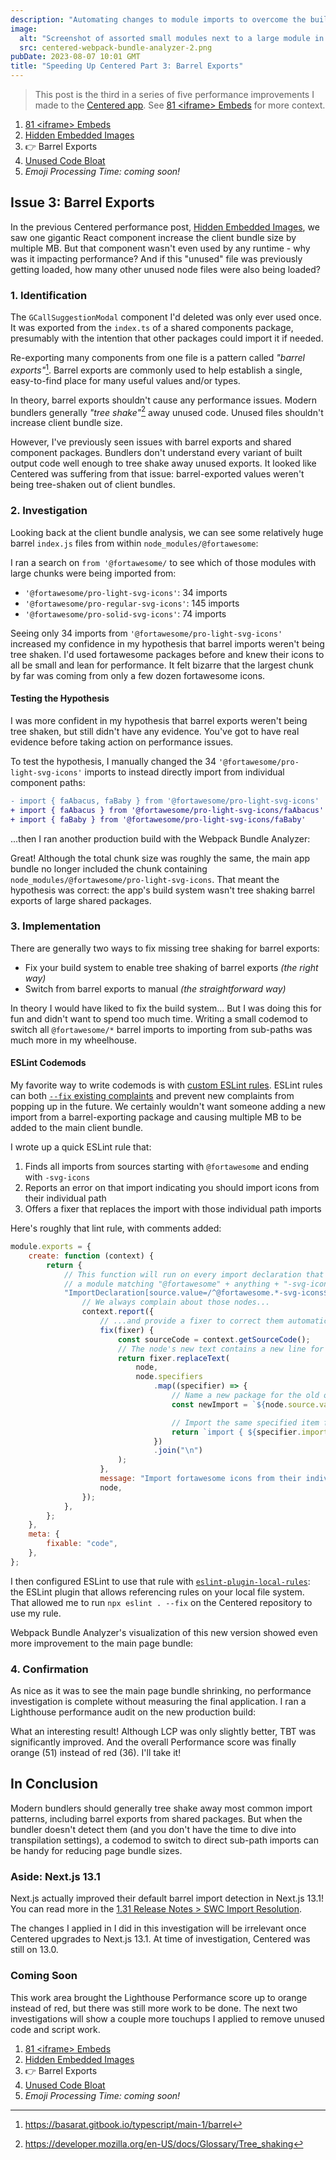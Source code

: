 ```yaml
---
description: "Automating changes to module imports to overcome the build system not correctly tree shaking barrel exports."
image:
  alt: "Screenshot of assorted small modules next to a large module in a Webpack Bundle Analyzer FoamTree visualization"
  src: centered-webpack-bundle-analyzer-2.png
pubDate: 2023-08-07 10:01 GMT
title: "Speeding Up Centered Part 3: Barrel Exports"
---
```



> This post is the third in a series of five performance improvements I made to the [Centered app](https://centered.app).
> See [81 &lt;iframe&gt; Embeds](/blog/speeding-up-centered-part-1-81-iframe-embeds) for more context.

1. [81 &lt;iframe&gt; Embeds](/blog/speeding-up-centered-part-1-81-iframe-embeds)
1. [Hidden Embedded Images](/blog/speeding-up-centered-part-2-hidden-embedded-images)
1. 👉 Barrel Exports
1. [Unused Code Bloat](/blog/speeding-up-centered-part-4-unused-code-bloat)
1. _Emoji Processing Time: coming soon!_

## Issue 3: Barrel Exports

In the previous Centered performance post, [Hidden Embedded Images](/blog/speeding-up-centered-part-2-hidden-embedded-images), we saw one gigantic React component increase the client bundle size by multiple MB.
But that component wasn't even used by any runtime - why was it impacting performance?
And if this "unused" file was previously getting loaded, how many other unused node files were also being loaded?

<LabeledImage
	alt="Lighthouse performance report of 36 (in the red). 0.6 First Contentful Paint (green), 13.2 Largest Contentful Paint (red), 950ms Total Blocking Time (red), 0.044 Cumulative Layout Shift (green), 6.7s Speed Index (red)."
	note="Recap: the Lighthouse performance report after removing the hidden embedded image in the previous post."
	src={lighthousePerformanceOverviewBefore}
/>

### 1. Identification

The `GCallSuggestionModal` component I'd deleted was only ever used once.
It was exported from the `index.ts` of a shared components package, presumably with the intention that other packages could import it if needed.

Re-exporting many components from one file is a pattern called _"barrel exports"_[^1].
Barrel exports are commonly used to help establish a single, easy-to-find place for many useful values and/or types.

In theory, barrel exports shouldn't cause any performance issues.
Modern bundlers generally _"tree shake"_[^2] away unused code.
Unused files shouldn't increase client bundle size.

However, I've previously seen issues with barrel exports and shared component packages.
Bundlers don't understand every variant of built output code well enough to tree shake away unused exports.
It looked like Centered was suffering from that issue: barrel-exported values weren't being tree-shaken out of client bundles.

### 2. Investigation

Looking back at the client bundle analysis, we can see some relatively huge barrel `index.js` files from within `node_modules/@fortawesome`:

<LabeledImage
	alt="Webpack Bundle Analyzer gzipped output FoamTree visualization. Total chunk size is 7.28 MB, and the biggest chunk is pages/_app at 4.75 MB. By far the biggest chunks are large index.js files under node_modules/@fortawesome."
	note="Three giant index.js files from three separate fortawesome packages? That can't be right..."
	src={webpackBundleAnalyzerBefore}
/>

I ran a search on `from '@fortawesome/` to see which of those modules with large chunks were being imported from:

- `'@fortawesome/pro-light-svg-icons'`: 34 imports
- `'@fortawesome/pro-regular-svg-icons'`: 145 imports
- `'@fortawesome/pro-solid-svg-icons'`: 74 imports

Seeing only 34 imports from `'@fortawesome/pro-light-svg-icons'` increased my confidence in my hypothesis that barrel imports weren't being tree shaken.
I'd used fortawesome packages before and knew their icons to all be small and lean for performance.
It felt bizarre that the largest chunk by far was coming from only a few dozen fortawesome icons.

#### Testing the Hypothesis

I was more confident in my hypothesis that barrel exports weren't being tree shaken, but still didn't have any evidence.
You've got to have real evidence before taking action on performance issues.

To test the hypothesis, I manually changed the 34 `'@fortawesome/pro-light-svg-icons'` imports to instead directly import from individual component paths:

```diff
- import { faAbacus, faBaby } from '@fortawesome/pro-light-svg-icons'
+ import { faAbacus } from '@fortawesome/pro-light-svg-icons/faAbacus'
+ import { faBaby } from '@fortawesome/pro-light-svg-icons/faBaby'
```

...then I ran another production build with the Webpack Bundle Analyzer:

<LabeledImage
	alt="Webpack Bundle Analyzer gzipped output FoamTree visualization. Total chunk size is 7.29 MB, and the biggest chunk is pages/_app at 3.63 MB. Now only two fortawesome chunks are in the pages/_app bundle. A new light gray-blue colored chunk exists for @fortawesome/pro-light-svg-icons."
	note="Note the new light gray-blue chunk for pro-light-svg-icons. Interesting that it still exists, but is no longer in the main page bundle."
	src={webpackBundleAnalyzerAfterProLight}
/>

Great!
Although the total chunk size was roughly the same, the main app bundle no longer included the chunk containing `node_modules/@fortawesome/pro-light-svg-icons`.
That meant the hypothesis was correct: the app's build system wasn't tree shaking barrel exports of large shared packages.

### 3. Implementation

There are generally two ways to fix missing tree shaking for barrel exports:

- Fix your build system to enable tree shaking of barrel exports _(the right way)_
- Switch from barrel exports to manual _(the straightforward way)_

In theory I would have liked to fix the build system...
But I was doing this for fun and didn't want to spend too much time.
Writing a small codemod to switch all `@fortawesome/*` barrel imports to importing from sub-paths was much more in my wheelhouse.

#### ESLint Codemods

My favorite way to write codemods is with [custom ESLint rules](https://eslint.org/docs/latest/extend/custom-rules).
ESLint rules can both [`--fix` existing complaints](https://eslint.org/docs/latest/extend/custom-rules#applying-fixes) and prevent new complaints from popping up in the future.
We certainly wouldn't want someone adding a new import from a barrel-exporting package and causing multiple MB to be added to the main client bundle.

I wrote up a quick ESLint rule that:

1. Finds all imports from sources starting with `@fortawesome` and ending with `-svg-icons`
2. Reports an error on that import indicating you should import icons from their individual path
3. Offers a fixer that replaces the import with those individual path imports

Here's roughly that lint rule, with comments added:

```js
module.exports = {
	create: function (context) {
		return {
			// This function will run on every import declaration that imports from
			// a module matching "@fortawesome" + anything + "-svg-icons"
			"ImportDeclaration[source.value=/^@fortawesome.*-svg-icons$/]"(node) {
				// We always complain about those nodes...
				context.report({
					// ...and provide a fixer to correct them automatically
					fix(fixer) {
						const sourceCode = context.getSourceCode();
						// The node's new text contains a new line for each specifier (imported item)
						return fixer.replaceText(
							node,
							node.specifiers
								.map((specifier) => {
									// Name a new package for the old one + "/" + the specified name
									const newImport = `${node.source.value}/${specifier.imported.name}`;

									// Import the same specified item from the new package name
									return `import { ${specifier.imported.name} } from '${newImport}'`;
								})
								.join("\n")
						);
					},
					message: "Import fortawesome icons from their individual path.",
					node,
				});
			},
		};
	},
	meta: {
		fixable: "code",
	},
};
```

I then configured ESLint to use that rule with [`eslint-plugin-local-rules`](https://github.com/cletusw/eslint-plugin-local-rules): the ESLint plugin that allows referencing rules on your local file system.
That allowed me to run `npx eslint . --fix` on the Centered repository to use my rule.

Webpack Bundle Analyzer's visualization of this new version showed even more improvement to the main page bundle:

<LabeledImage
	alt="Webpack Bundle Analyzer gzipped output FoamTree visualization. Total chunk size is 7.31 MB, and the biggest chunk is pages/_app at 1.62 MB. All three node_modules/@fortawesome modules have been moved to separate chunks."
	note="1.62 MB for the main page bundle. That's starting to approach the realm of reasonable bundle sizing."
	src={webpackBundleAnalyzerAfterCodemod}
/>

### 4. Confirmation

As nice as it was to see the main page bundle shrinking, no performance investigation is complete without measuring the final application.
I ran a Lighthouse performance audit on the new production build:

<LabeledImage
	alt="Lighthouse performance report of 51 (in the orange). 0.6 First Contentful Paint (green), 12.1 Largest Contentful Paint (red), 350ms Total Blocking Time (orange), 0.035 Cumulative Layout Shift (green), 5.4s Speed Index (red)."
	note="LCP only shrunk by a second, but total blocking time was a third of its previous 950ms."
	src={lighthousePerformanceOverviewAfter}
/>

What an interesting result!
Although LCP was only slightly better, TBT was significantly improved.
And the overall Performance score was finally orange (51) instead of red (36).
I'll take it!

## In Conclusion

Modern bundlers should generally tree shake away most common import patterns, including barrel exports from shared packages.
But when the bundler doesn't detect them (and you don't have the time to dive into transpilation settings), a codemod to switch to direct sub-path imports can be handy for reducing page bundle sizes.

### Aside: Next.js 13.1

Next.js actually improved their default barrel import detection in Next.js 13.1!
You can read more in the [1.31 Release Notes > SWC Import Resolution](https://nextjs.org/blog/next-13-1#import-resolution-for-smaller-bundles).

The changes I applied in I did in this investigation will be irrelevant once Centered upgrades to Next.js 13.1.
At time of investigation, Centered was still on 13.0.

### Coming Soon

This work area brought the Lighthouse Performance score up to orange instead of red, but there was still more work to be done.
The next two investigations will show a couple more touchups I applied to remove unused code and script work.

1. [81 &lt;iframe&gt; Embeds](/blog/speeding-up-centered-part-1-81-iframe-embeds)
1. [Hidden Embedded Images](/blog/speeding-up-centered-part-2-hidden-embedded-images)
1. 👉 Barrel Exports
1. [Unused Code Bloat](/blog/speeding-up-centered-part-4-unused-code-bloat)
1. _Emoji Processing Time: coming soon!_

[^1]: https://basarat.gitbook.io/typescript/main-1/barrel
[^2]: https://developer.mozilla.org/en-US/docs/Glossary/Tree_shaking
